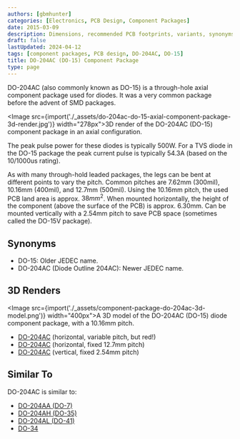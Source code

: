 ```yaml
---
authors: [gbmhunter]
categories: [Electronics, PCB Design, Component Packages]
date: 2015-03-09
description: Dimensions, recommended PCB footprints, variants, synonyms and more for the DO-15 (DO-204AC) component package.
draft: false
lastUpdated: 2024-04-12
tags: [component packages, PCB design, DO-204AC, DO-15]
title: DO-204AC (DO-15) Component Package
type: page
---
```



DO-204AC (also commonly known as DO-15) is a through-hole axial component package used for diodes. It was a very common package before the advent of SMD packages.

<Image src={import('./_assets/do-204ac-do-15-axial-component-package-3d-render.jpg')} width="278px">3D render of the DO-204AC (DO-15) component package in an axial configuration.</Image>

The peak pulse power for these diodes is typically 500W. For a TVS diode in the DO-15 package the peak current pulse is typically 54.3A (based on the 10/1000us rating).

As with many through-hold leaded packages, the legs can be bent at different points to vary the pitch. Common pitches are 7.62mm (300mil), 10.16mm (400mil), and 12.7mm (500mil). Using the 10.16mm pitch, the used PCB land area is approx. $38mm^2$. When mounted horizontally, the height of the component (above the surface of the PCB) is approx. 6.30mm. Can be mounted vertically with a 2.54mm pitch to save PCB space (sometimes called the DO-15V package).

## Synonyms

* DO-15: Older JEDEC name.
* DO-204AC (Diode Outline 204AC): Newer JEDEC name.

## 3D Renders

<Image src={import('./_assets/component-package-do-204ac-3d-model.png')} width="400px">A 3D model of the DO-204AC (DO-15) diode component package, with a 10.16mm pitch.</Image>

* <a href="http://www.3dcontentcentral.com/secure/download-model.aspx?catalogid=171&amp;id=258357">DO-204AC</a> (horizontal, variable pitch, but red!)
* <a href="http://www.3dcontentcentral.com/download-model.aspx?catalogid=171&amp;id=345968">DO-204AC</a> (horizontal, fixed 12.7mm pitch)
* <a href="http://www.3dcontentcentral.com/secure/download-model.aspx?catalogid=171&amp;id=348667">DO-204AC</a> (vertical, fixed 2.54mm pitch)

## Similar To

DO-204AC is similar to:

* [DO-204AA (DO-7)](/pcb-design/component-packages/do-204aa-component-package/)
* [DO-204AH (DO-35)](/pcb-design/component-packages/do-204ah-component-package/)
* [DO-204AL (DO-41)](/pcb-design/component-packages/do-204al-component-package/)
* [DO-34](/pcb-design/component-packages/do-34-component-package/)
